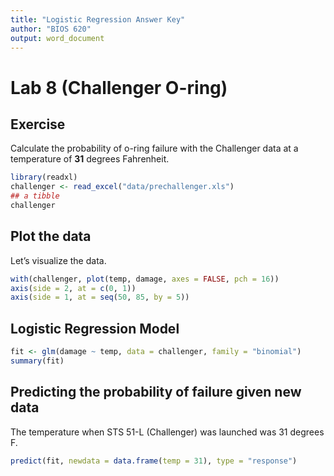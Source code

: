 ```yaml
---
title: "Logistic Regression Answer Key"
author: "BIOS 620"
output: word_document
---
```


# Lab 8 (Challenger O-ring)

## Exercise

Calculate the probability of o-ring failure with the Challenger data at a
temperature of **31** degrees Fahrenheit.

```r
library(readxl)
challenger <- read_excel("data/prechallenger.xls")
## a tibble
challenger
```

## Plot the data

Let's visualize the data.

```r
with(challenger, plot(temp, damage, axes = FALSE, pch = 16))
axis(side = 2, at = c(0, 1))
axis(side = 1, at = seq(50, 85, by = 5))
```

## Logistic Regression Model

```r
fit <- glm(damage ~ temp, data = challenger, family = "binomial")
summary(fit)
```

## Predicting the probability of failure given new data

The temperature when STS 51-L (Challenger) was launched was 31 degrees F.

```r
predict(fit, newdata = data.frame(temp = 31), type = "response")
```

